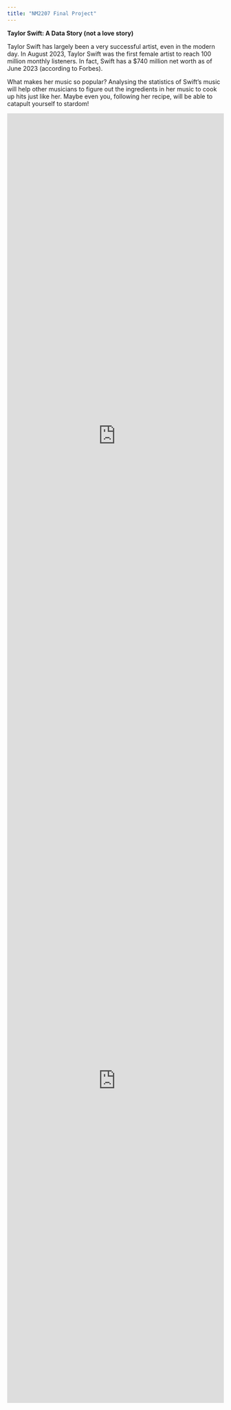 ```yaml
---
title: "NM2207 Final Project"
---
```


**Taylor Swift: A Data Story (not a love story)**

Taylor Swift has largely been a very successful artist, even in the modern day. In August 2023, Taylor Swift was the first female artist to reach 100 million monthly listeners. In fact, Swift has a \$740 million net worth as of June 2023 (according to Forbes).

What makes her music so popular? Analysing the statistics of Swift's music will help other musicians to figure out the ingredients in her music to cook up hits just like her. Maybe even you, following her recipe, will be able to catapult yourself to stardom!

<iframe height="1500" width="100%" frameborder="no" src="https://jav521.shinyapps.io/TaylorSongs/"> </iframe>

<iframe height="1500" width="100%" frameborder="no" src="https://jav521.shinyapps.io/Hello_Taylor/"> </iframe>

